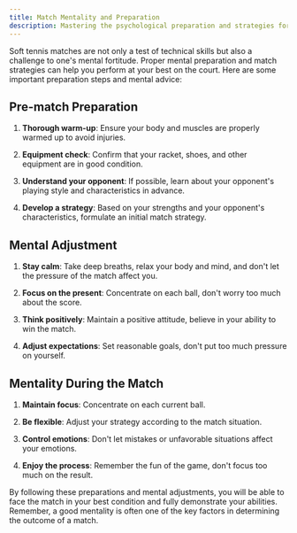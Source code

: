 ```yaml
---
title: Match Mentality and Preparation
description: Mastering the psychological preparation and strategies for soft tennis matches
---
```


Soft tennis matches are not only a test of technical skills but also a challenge to one's mental fortitude. Proper mental preparation and match strategies can help you perform at your best on the court. Here are some important preparation steps and mental advice:

## Pre-match Preparation

1. **Thorough warm-up**: Ensure your body and muscles are properly warmed up to avoid injuries.

2. **Equipment check**: Confirm that your racket, shoes, and other equipment are in good condition.

3. **Understand your opponent**: If possible, learn about your opponent's playing style and characteristics in advance.

4. **Develop a strategy**: Based on your strengths and your opponent's characteristics, formulate an initial match strategy.

## Mental Adjustment

1. **Stay calm**: Take deep breaths, relax your body and mind, and don't let the pressure of the match affect you.

2. **Focus on the present**: Concentrate on each ball, don't worry too much about the score.

3. **Think positively**: Maintain a positive attitude, believe in your ability to win the match.

4. **Adjust expectations**: Set reasonable goals, don't put too much pressure on yourself.

## Mentality During the Match

1. **Maintain focus**: Concentrate on each current ball.

2. **Be flexible**: Adjust your strategy according to the match situation.

3. **Control emotions**: Don't let mistakes or unfavorable situations affect your emotions.

4. **Enjoy the process**: Remember the fun of the game, don't focus too much on the result.

By following these preparations and mental adjustments, you will be able to face the match in your best condition and fully demonstrate your abilities. Remember, a good mentality is often one of the key factors in determining the outcome of a match.
